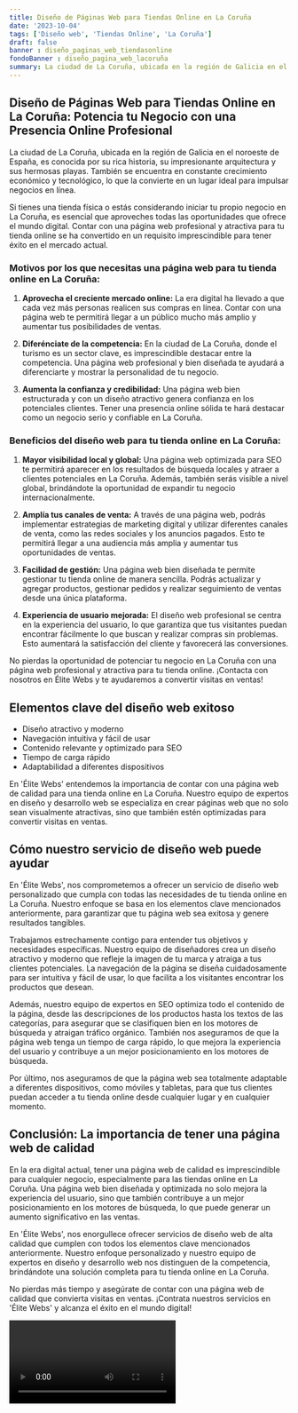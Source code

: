 ```yaml
---
title: Diseño de Páginas Web para Tiendas Online en La Coruña
date: '2023-10-04'
tags: ['Diseño web', 'Tiendas Online', 'La Coruña']
draft: false
banner : diseño_paginas_web_tiendasonline
fondoBanner : diseño_pagina_web_lacoruña
summary: La ciudad de La Coruña, ubicada en la región de Galicia en el noroeste de España, es conocida por su rica historia, su impresionante arquitectura y sus hermosas playas. También se encuentra en constante crecimiento económico y tecnológico, lo que la convierte en un lugar ideal para impulsar negocios en línea.
---
```


## Diseño de Páginas Web para Tiendas Online en La Coruña: Potencia tu Negocio con una Presencia Online Profesional

La ciudad de La Coruña, ubicada en la región de Galicia en el noroeste de España, es conocida por su rica historia, su impresionante arquitectura y sus hermosas playas. También se encuentra en constante crecimiento económico y tecnológico, lo que la convierte en un lugar ideal para impulsar negocios en línea.

Si tienes una tienda física o estás considerando iniciar tu propio negocio en La Coruña, es esencial que aproveches todas las oportunidades que ofrece el mundo digital. Contar con una página web profesional y atractiva para tu tienda online se ha convertido en un requisito imprescindible para tener éxito en el mercado actual.

### Motivos por los que necesitas una página web para tu tienda online en La Coruña:

1. **Aprovecha el creciente mercado online:** La era digital ha llevado a que cada vez más personas realicen sus compras en línea. Contar con una página web te permitirá llegar a un público mucho más amplio y aumentar tus posibilidades de ventas.

2. **Diferénciate de la competencia:** En la ciudad de La Coruña, donde el turismo es un sector clave, es imprescindible destacar entre la competencia. Una página web profesional y bien diseñada te ayudará a diferenciarte y mostrar la personalidad de tu negocio.

3. **Aumenta la confianza y credibilidad:** Una página web bien estructurada y con un diseño atractivo genera confianza en los potenciales clientes. Tener una presencia online sólida te hará destacar como un negocio serio y confiable en La Coruña.

### Beneficios del diseño web para tu tienda online en La Coruña:

1. **Mayor visibilidad local y global:** Una página web optimizada para SEO te permitirá aparecer en los resultados de búsqueda locales y atraer a clientes potenciales en La Coruña. Además, también serás visible a nivel global, brindándote la oportunidad de expandir tu negocio internacionalmente.

2. **Amplía tus canales de venta:** A través de una página web, podrás implementar estrategias de marketing digital y utilizar diferentes canales de venta, como las redes sociales y los anuncios pagados. Esto te permitirá llegar a una audiencia más amplia y aumentar tus oportunidades de ventas.

3. **Facilidad de gestión:** Una página web bien diseñada te permite gestionar tu tienda online de manera sencilla. Podrás actualizar y agregar productos, gestionar pedidos y realizar seguimiento de ventas desde una única plataforma.

4. **Experiencia de usuario mejorada:** El diseño web profesional se centra en la experiencia del usuario, lo que garantiza que tus visitantes puedan encontrar fácilmente lo que buscan y realizar compras sin problemas. Esto aumentará la satisfacción del cliente y favorecerá las conversiones.

No pierdas la oportunidad de potenciar tu negocio en La Coruña con una página web profesional y atractiva para tu tienda online. ¡Contacta con nosotros en Élite Webs y te ayudaremos a convertir visitas en ventas!

<GifSeo />

<Cta />

## Elementos clave del diseño web exitoso

- Diseño atractivo y moderno
- Navegación intuitiva y fácil de usar
- Contenido relevante y optimizado para SEO
- Tiempo de carga rápido
- Adaptabilidad a diferentes dispositivos

En 'Élite Webs' entendemos la importancia de contar con una página web de calidad para una tienda online en La Coruña. Nuestro equipo de expertos en diseño y desarrollo web se especializa en crear páginas web que no solo sean visualmente atractivas, sino que también estén optimizadas para convertir visitas en ventas.

## Cómo nuestro servicio de diseño web puede ayudar

En 'Élite Webs', nos comprometemos a ofrecer un servicio de diseño web personalizado que cumpla con todas las necesidades de tu tienda online en La Coruña. Nuestro enfoque se basa en los elementos clave mencionados anteriormente, para garantizar que tu página web sea exitosa y genere resultados tangibles.

Trabajamos estrechamente contigo para entender tus objetivos y necesidades específicas. Nuestro equipo de diseñadores crea un diseño atractivo y moderno que refleje la imagen de tu marca y atraiga a tus clientes potenciales. La navegación de la página se diseña cuidadosamente para ser intuitiva y fácil de usar, lo que facilita a los visitantes encontrar los productos que desean.

Además, nuestro equipo de expertos en SEO optimiza todo el contenido de la página, desde las descripciones de los productos hasta los textos de las categorías, para asegurar que se clasifiquen bien en los motores de búsqueda y atraigan tráfico orgánico. También nos aseguramos de que la página web tenga un tiempo de carga rápido, lo que mejora la experiencia del usuario y contribuye a un mejor posicionamiento en los motores de búsqueda.

Por último, nos aseguramos de que la página web sea totalmente adaptable a diferentes dispositivos, como móviles y tabletas, para que tus clientes puedan acceder a tu tienda online desde cualquier lugar y en cualquier momento.

## Conclusión: La importancia de tener una página web de calidad

En la era digital actual, tener una página web de calidad es imprescindible para cualquier negocio, especialmente para las tiendas online en La Coruña. Una página web bien diseñada y optimizada no solo mejora la experiencia del usuario, sino que también contribuye a un mejor posicionamiento en los motores de búsqueda, lo que puede generar un aumento significativo en las ventas.

En 'Élite Webs', nos enorgullece ofrecer servicios de diseño web de alta calidad que cumplen con todos los elementos clave mencionados anteriormente. Nuestro enfoque personalizado y nuestro equipo de expertos en diseño y desarrollo web nos distinguen de la competencia, brindándote una solución completa para tu tienda online en La Coruña.

No pierdas más tiempo y asegúrate de contar con una página web de calidad que convierta visitas en ventas. ¡Contrata nuestros servicios en 'Élite Webs' y alcanza el éxito en el mundo digital!

<Video />

<CtaBot job='Tiendas Online' city='La Coruña'/>

<Gmaps query='La Coruña+españa+maps' />